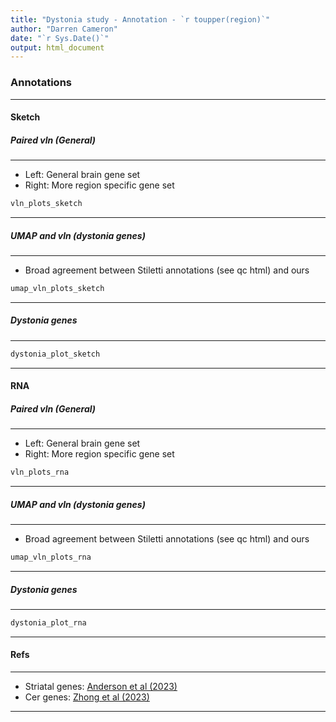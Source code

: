 ```yaml
---
title: "Dystonia study - Annotation - `r toupper(region)`"
author: "Darren Cameron"
date: "`r Sys.Date()`"
output: html_document
---
```


### Annotations {.tabset}

***

#### Sketch {.tabset}

##### Paired vln (General) {.tabset}

***

+ Left: General brain gene set
+ Right: More region specific gene set

```r
vln_plots_sketch
```

***

##### UMAP and vln (dystonia genes) 

***

+ Broad agreement between Stiletti annotations (see qc html) and ours 

```r
umap_vln_plots_sketch
```

***

##### Dystonia genes

***

```r
dystonia_plot_sketch
```

***


#### RNA {.tabset}

##### Paired vln (General) {.tabset}

***

+ Left: General brain gene set
+ Right: More region specific gene set

```r
vln_plots_rna
```

***

##### UMAP and vln (dystonia genes) 

***

+ Broad agreement between Stiletti annotations (see qc html) and ours 

```r
umap_vln_plots_rna
```

***

##### Dystonia genes

***

```r
dystonia_plot_rna
```

***

#### Refs

***

+ Striatal genes: [Anderson et al (2023)](10.1038/s41598-023-36255-5)
+ Cer genes: [Zhong et al (2023)](https://doi.org/10.1038/s41467-023-43568-6)

***